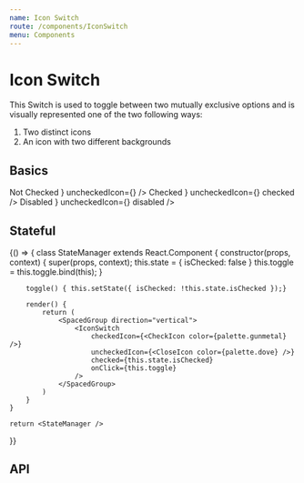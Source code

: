 ```yaml
---
name: Icon Switch
route: /components/IconSwitch
menu: Components
---
```



# Icon Switch

This Switch is used to toggle between two mutually exclusive options and is visually represented one of the two following ways:

1. Two distinct icons
2. An icon with two different backgrounds

## Basics

<Playground>
  <SpacedGroup direction="vertical">
    <SpacedGroup xs={2} center>
      <Label>Not Checked</Label>
      <IconSwitch
        checkedIcon={<CheckIcon color={palette.gunmetal} />}
        uncheckedIcon={<CloseIcon />}
      />
    </SpacedGroup>
    <SpacedGroup xs={2} center>
      <Label>Checked</Label>
      <IconSwitch
        checkedIcon={<CheckIcon color={palette.gunmetal} />}
        uncheckedIcon={<CloseIcon />}
        checked
      />
    </SpacedGroup>
    <SpacedGroup xs={2} center>
      <Label>Disabled</Label>
      <IconSwitch
        checkedIcon={<CheckIcon color={palette.gunmetal} />}
        uncheckedIcon={<CloseIcon />}
        disabled
      />
    </SpacedGroup>
  </SpacedGroup>
</Playground>

## Stateful

<Playground>
{() => {
	class StateManager extends React.Component {
		constructor(props, context) {
			super(props, context);
			this.state = {
				isChecked: false
			}
			this.toggle = this.toggle.bind(this);
		}

    	toggle() { this.setState({ isChecked: !this.state.isChecked });}

    	render() {
    		return (
    			<SpacedGroup direction="vertical">
    				<IconSwitch
    					checkedIcon={<CheckIcon color={palette.gunmetal} />}
    					uncheckedIcon={<CloseIcon color={palette.dove} />}
    					checked={this.state.isChecked}
    					onClick={this.toggle}
    				/>
    			</SpacedGroup>
    		)
    	}
    }

    return <StateManager />

}}

</Playground>

## API

<PropsTable of={IconSwitch} />
